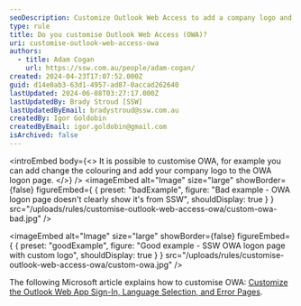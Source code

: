 ```yaml
---
seoDescription: Customize Outlook Web Access to add a company logo and enhance user experience with Exchange 2013.
type: rule
title: Do you customise Outlook Web Access (OWA)?
uri: customise-outlook-web-access-owa
authors:
  - title: Adam Cogan
    url: https://ssw.com.au/people/adam-cogan/
created: 2024-04-23T17:07:52.000Z
guid: d14e0ab3-63d1-4957-ad87-0accad262640
lastUpdated: 2024-06-08T03:27:17.000Z
lastUpdatedBy: Brady Stroud [SSW]
lastUpdatedByEmail: bradystroud@ssw.com.au
createdBy: Igor Goldobin
createdByEmail: igor.goldobin@gmail.com
isArchived: false
---
```


<introEmbed
  body={<>
It is possible to customise OWA, for example you can add change the colouring and add your company logo to the OWA logon page.
  </>}
/>
<imageEmbed
  alt="Image"
  size="large"
  showBorder={false}
  figureEmbed={ {
    preset: "badExample",
    figure: "Bad example - OWA logon page doesn't clearly show it's from SSW",
    shouldDisplay: true
  } }
  src="/uploads/rules/customise-outlook-web-access-owa/custom-owa-bad.jpg"
/>

<imageEmbed
  alt="Image"
  size="large"
  showBorder={false}
  figureEmbed={ {
    preset: "goodExample",
    figure: "Good example - SSW OWA logon page with custom logo",
    shouldDisplay: true
  } }
  src="/uploads/rules/customise-outlook-web-access-owa/custom-owa.jpg"
/>

The following Microsoft article explains how to customise OWA: [Customize the Outlook Web App Sign-In, Language Selection, and Error Pages](https://learn.microsoft.com/en-us/exchange/customize-the-outlook-web-app-sign-in-language-selection-and-error-pages-exchange-2013-help?redirectedfrom=MSDN&WT.mc_id=M365-MVP-33518).
